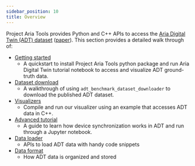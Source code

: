 ```yaml
---
sidebar_position: 10
title: Overview
---
```


Project Aria Tools provides Python and C++ APIs to access the [Aria Digital Twin (ADT) dataset](https://www.projectaria.com/datasets/adt/) ([paper](https://arxiv.org/abs/2306.06362)).
This section provides a detailed walk through of:

* [Getting started](/docs/open_datasets/aria_digital_twin_dataset/getting_started)
    * A quickstart to install Project Aria Tools python package and run Aria Digital Twin tutorial notebook to access and visualize ADT ground-truth data.
* [Dataset download](/docs/open_datasets/aria_digital_twin_dataset/dataset_download.mdx)
   * A walkthrough of using `adt_benchmark_dataset_downloader` to download the published ADT dataset.
* [Visualizers](/docs/open_datasets/aria_digital_twin_dataset/visualizers)
   * Compile and run our visualizer using an example that accesses ADT data in C++.
* [Advanced tutorial](/docs/open_datasets/aria_digital_twin_dataset/advanced_tutorials)
  * A guide to learn how device synchronization works in ADT and run through a Jupyter notebook.
* [Data loader](/docs/open_datasets/aria_digital_twin_dataset/data_loader)
   *  APIs to load ADT data with handy code snippets
* [Data format](/docs/open_datasets/aria_digital_twin_dataset/data_format)
    *  How ADT data is organized and stored

